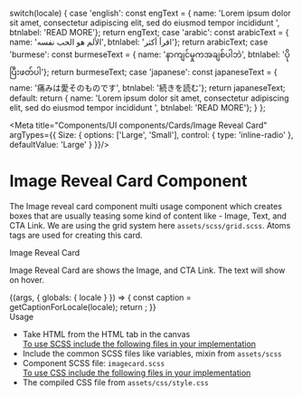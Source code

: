 
  switch(locale) {
    case 'english': const engText = { name: 'Lorem ipsum dolor sit amet, consectetur adipiscing elit, sed do eiusmod tempor incididunt ', btnlabel: 'READ MORE'}; return engText;
    case 'arabic': const arabicText = { name: 'الألم هو الحب نفسه', btnlabel: 'اقرأ أكثر'}; return arabicText;
    case 'burmese': const burmeseText = { name: 'နာကျင်မှုကအချစ်ပါဘဲ', btnlabel: 'ပိုပြီးဖတ်ပါ'}; return burmeseText;
    case 'japanese': const japaneseText = { name: '痛みは愛そのものです', btnlabel: '続きを読む'}; return japaneseText;
    default:
      return { name: 'Lorem ipsum dolor sit amet, consectetur adipiscing elit, sed do eiusmod tempor incididunt ', btnlabel: 'READ MORE'};
  }
};

<Meta title="Components/UI components/Cards/Image Reveal Card" argTypes={{
  Size: {
    options: ['Large', 'Small'],
    control: { type: 'inline-radio' },
    defaultValue: 'Large'
  }
}}/>

<style>{`
 .subheading {
    font-weight: 700;
    font-size: 24px;
    color: #031c2d;
    letter-spacing: 1.5px;
    line-height: 24px;
    margin-bottom: 12px;
    margin-top: 40px;
  }
  .sbdocs .sbdocs-p,
  .sbdocs .sbdocs-li{
    font-size: 1rem;
  }
`}</style>

# Image Reveal Card Component
The Image reveal card component multi usage component which creates boxes that are usually teasing some kind of content like - Image, Text, and CTA Link. We are using the grid system here <code>assets/scss/grid.scss</code>. Atoms tags are used for creating this card.

<div className="subheading">Image Reveal Card</div>
<p>Image Reveal Card are shows the Image, and CTA Link. The text will show on hover.</p>

<Story name="Image Reveal Card">
  {(args, { globals: { locale } }) => {
    const caption = getCaptionForLocale(locale);
    return <ImageRevelCard contentname={caption.name} image={img} button={caption.btnlabel} link='#' {...args}> </ImageRevelCard>;
  }}
</Story>

<div className="subheading">Usage</div>
<ul>
<li>Take HTML from the HTML tab in the canvas</li>
<u>To use SCSS include the following files in your implementation</u>
<li>Include the common SCSS files like variables, mixin from <code>assets/scss</code></li>
<li>Component SCSS file: <code>imagecard.scss</code></li>
<u>To use CSS include the following files in your implementation</u>
<li>The compiled CSS file from <code>assets/css/style.css</code></li>
</ul>